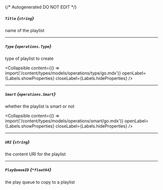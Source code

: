 {/* Autogenerated DO NOT EDIT  */}

##### `Title` *{`string`}*
name of the playlist

---
##### `Type` *{`operations.Type`}*
type of playlist to create

<Collapsible content={() => import('/content/types/models/operations/type/go.mdx')} openLabel={Labels.showProperties} closeLabel={Labels.hideProperties} />


---
##### `Smart` *{`operations.Smart`}*
whether the playlist is smart or not

<Collapsible content={() => import('/content/types/models/operations/smart/go.mdx')} openLabel={Labels.showProperties} closeLabel={Labels.hideProperties} />


---
##### `URI` *{`string`}*
the content URI for the playlist

---
##### `PlayQueueID` *{`*float64`}*
the play queue to copy to a playlist



